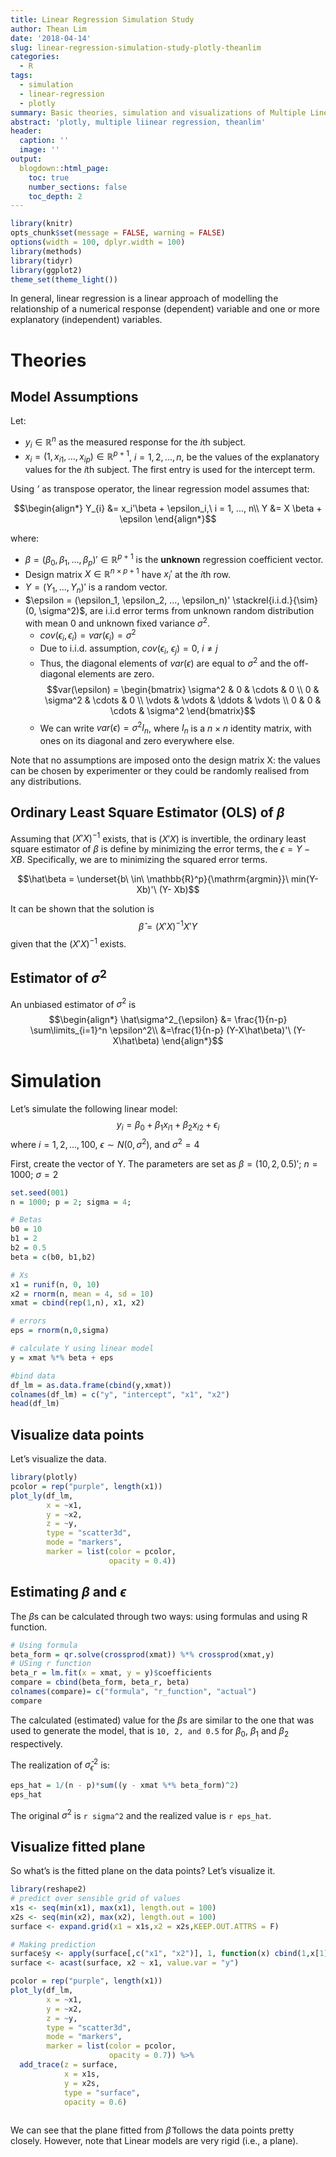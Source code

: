 ```yaml
---
title: Linear Regression Simulation Study
author: Thean Lim
date: '2018-04-14'
slug: linear-regression-simulation-study-plotly-theanlim
categories:
  - R
tags: 
  - simulation
  - linear-regression
  - plotly
summary: Basic theories, simulation and visualizations of Multiple Linear Regression.
abstract: 'plotly, multiple liinear regression, theanlim'
header:
  caption: ''
  image: ''
output:
  blogdown::html_page:
    toc: true
    number_sections: false
    toc_depth: 2
---
```


```r
library(knitr)
opts_chunk$set(message = FALSE, warning = FALSE)
options(width = 100, dplyr.width = 100)
library(methods)
library(tidyr)
library(ggplot2)
theme_set(theme_light())
```

In general, linear regression is a linear approach of modelling the relationship of a numerical response (dependent) variable and one or more explanatory (independent) variables.  

# Theories
## Model Assumptions
Let:

- $y_i \in \mathbb{R}^n$ as the measured response for the $i$th subject.  
- $x_i = (1, x_{i1}, ..., x_{ip}) \in \mathbb{R}^{p+1}$, $i = 1, 2, ..., n$, be the values of the explanatory values for the $i$th subject. The first entry is used for the intercept term. 

Using *'* as transpose operator, the linear regression model assumes that:

$$\begin{align*}
Y_{i} &= x_i'\beta + \epsilon_i,\ i = 1, ..., n\\
Y &= X \beta + \epsilon
\end{align*}$$

where:

* $\beta = (\beta_0, \beta_1, ..., \beta_p)' \in \mathbb{R}^{p+1}$ is the **unknown** regression coefficient vector.
* Design matrix $X \in \mathbb{R}^{n\times {p+1}}$ have $x_i'$ at the $i$th row.  
* $Y = (Y_1, ..., Y_n)'$ is a random vector.
* $\epsilon = (\epsilon_1, \epsilon_2, ..., \epsilon_n)' \stackrel{i.i.d.}{\sim} (0, \sigma^2)$, are i.i.d error terms from unknown random distribution with mean 0 and unknown fixed variance $\sigma^2$.
    + $cov(\epsilon_i, \epsilon_i) = var (\epsilon_i) = \sigma^2$
    + Due to i.i.d. assumption, $cov(\epsilon_i,\ \epsilon_j) = 0,\ i \neq j$
    + Thus, the diagonal elements of $var(\epsilon)$ are equal to $\sigma^2$ and the off-diagonal elements are zero. 
$$var(\epsilon) = 
 \begin{bmatrix}
  \sigma^2 & 0 & \cdots & 0 \\
  0 & \sigma^2 & \cdots & 0 \\
  \vdots  & \vdots  & \ddots & \vdots  \\
  0 & 0 & \cdots & \sigma^2 
 \end{bmatrix}$$
    + We can write $var(\epsilon) = \sigma^2 I_n$, where $I_n$ is a $n \times n$ identity matrix, with ones on its diagonal and zero everywhere else.  

\bigskip

Note that no assumptions are imposed onto the design matrix X: the values can be chosen by experimenter or they could be randomly realised from any distributions.

## Ordinary Least Square Estimator (OLS) of $\beta$

Assuming that $(X'X)^{-1}$ exists, that is $(X'X)$ is invertible, the ordinary least square estimator of $\beta$ is define by minimizing the error terms, the $\epsilon = Y - XB$. Specifically, we are to minimizing the squared error terms.  

$$\hat\beta = \underset{b\ \in\ \mathbb{R}^p}{\mathrm{argmin}}\ min(Y-Xb)'\ (Y- Xb)$$

It can be shown that the solution is 
$$\hat \beta = (X'X)^{-1} X'Y$$  given that the $(X'X)^{-1}$ exists.  
  
## Estimator of $\sigma^2$

An unbiased estimator of $\sigma^2$ is 
$$\begin{align*}
\hat\sigma^2_{\epsilon} &= \frac{1}{n-p} \sum\limits_{i=1}^n \epsilon^2\\
&=\frac{1}{n-p} (Y-X\hat\beta)'\ (Y- X\hat\beta)
\end{align*}$$

# Simulation

Let's simulate the following linear model:
$$y_i = \beta_0 + \beta_1x_{i1} + \beta_2x_{i2} + \epsilon_i$$
where $i = 1,2,...,100$, $\epsilon \sim N(0, \sigma^2)$, and $\sigma^2 = 4$  

 
First, create the vector of Y. The parameters are set as $\beta =(10, 2, 0.5)'$; $n = 1000$; $\sigma = 2$
```r
set.seed(001)
n = 1000; p = 2; sigma = 4;

# Betas
b0 = 10
b1 = 2
b2 = 0.5
beta = c(b0, b1,b2)

# Xs
x1 = runif(n, 0, 10)
x2 = rnorm(n, mean = 4, sd = 10)
xmat = cbind(rep(1,n), x1, x2)

# errors
eps = rnorm(n,0,sigma)

# calculate Y using linear model
y = xmat %*% beta + eps

#bind data
df_lm = as.data.frame(cbind(y,xmat))
colnames(df_lm) = c("y", "intercept", "x1", "x2")
head(df_lm)
```

## Visualize data points

Let's visualize the data.  
```r
library(plotly)
pcolor = rep("purple", length(x1))
plot_ly(df_lm,
        x = ~x1,
        y = ~x2,
        z = ~y,
        type = "scatter3d", 
        mode = "markers",
        marker = list(color = pcolor, 
                      opacity = 0.4))
```

## Estimating $\beta$ and $\epsilon$

The $\beta$s can be calculated through two ways: using formulas and using R function.  
```r
# Using formula
beta_form = qr.solve(crossprod(xmat)) %*% crossprod(xmat,y)
# USing r function
beta_r = lm.fit(x = xmat, y = y)$coefficients
compare = cbind(beta_form, beta_r, beta)
colnames(compare)= c("formula", "r_function", "actual")
compare
```

The calculated (estimated) value for the $\beta$s are similar to the one that was used to generate the model, that is `10, 2, and 0.5` for $\beta_0$, $\beta_1$ and $\beta_2$ respectively.  

The realization of $\hat\sigma^2_{\epsilon}$ is:
```r
eps_hat = 1/(n - p)*sum((y - xmat %*% beta_form)^2)
eps_hat
```
The original $\sigma^2$ is `r sigma^2` and the realized value is `r eps_hat`.

## Visualize fitted plane

So what's is the fitted plane on the data points? Let's visualize it.  

```r
library(reshape2)
# predict over sensible grid of values
x1s <- seq(min(x1), max(x1), length.out = 100)
x2s <- seq(min(x2), max(x2), length.out = 100)
surface <- expand.grid(x1 = x1s,x2 = x2s,KEEP.OUT.ATTRS = F)

# Making prediction
surface$y <- apply(surface[,c("x1", "x2")], 1, function(x) cbind(1,x[1], x[2]) %*% beta_form)
surface <- acast(surface, x2 ~ x1, value.var = "y")

pcolor = rep("purple", length(x1))
plot_ly(df_lm,
        x = ~x1,
        y = ~x2,
        z = ~y,
        type = "scatter3d", 
        mode = "markers",
        marker = list(color = pcolor, 
                      opacity = 0.7)) %>%
  add_trace(z = surface,
            x = x1s,
            y = x2s,
            type = "surface",
            opacity = 0.6)
  
```

We can see that the plane fitted from $\hat\beta$ follows the data points pretty closely. However, note that Linear models are very rigid (i.e., a plane). 
